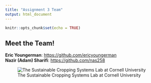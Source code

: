 ```yaml
---
title: "Assignment 3 Team"
output: html_document
---
```


```r
knitr::opts_chunk$set(echo = TRUE)
```

## Meet the Team!  
**Eric Youngerman**: <https://github.com/ericyoungerman>  
**Nazir (Adam) Sharifi**: <https://github.com/nas258>

![The Sustainable Cropping Systems Lab at Cornell University](https://blogs.cornell.edu/scslab/files/2024/01/image1-1-edited.jpeg)

